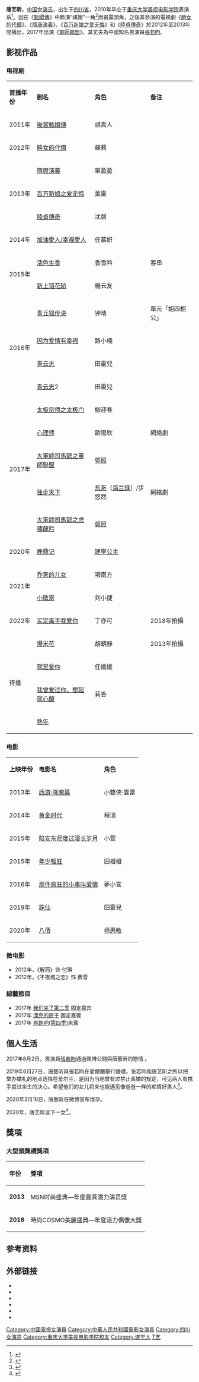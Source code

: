 {{藝人
| 姓名 = 唐艺昕
| 類型 = 女演員
| 圖片 = Tang_Yi_Xin_01.jpg
| 圖片簡介 = 2016年的唐艺昕
| 圖片尺寸 = 
| 本名 = 唐婷<ref>{{Cite web|title=《甄嬛传》卫视热播 祺贵人唐艺昕受期待|url=http://ent.sina.com.cn/v/m/2012-04-09/16423600593.shtml|publisher=新浪娱乐|archiveurl=https://web.archive.org/web/20181103175519/http://ent.sina.com.cn/v/m/2012-04-09/16423600593.shtml|archivedate=2018-11-03|access-date=2021-02-26|dead-url=no}}</ref>
| 英文名 = Tina
| 罗马拼音 = Tang Yi Xin
| 出生日期 = {{birth date and age|1989|12|09}}<ref>{{Cite web|title=唐艺昕33岁庆生照曝光 手捧生日蛋糕署名暗藏甜蜜|url=https://ent.sina.com.cn/s/m/2020-12-09/doc-iiznezxs5992383.shtml|access-date=2021-08-12|date=2020-12-09|publisher=新浪网|archive-url=https://web.archive.org/web/20210812040314/https://ent.sina.com.cn/s/m/2020-12-09/doc-iiznezxs5992383.shtml|archive-date=2021-08-12|dead-url=no}}</ref>
| 出生地點 = {{CHN}}[[四川省|四川省]][[遂寧市|遂寧市]]
| 國籍 = {{PRC}}
| 綽號 = 艺昕、糖儿、昕宝
| 配偶 = {{marriage|[[张若昀|张若昀]]|2019年6月|}}
| 民族 = [[汉族|汉族]]
| 語言 = [[普通話|普通話]]
| 兒女 = 1女
| 教育程度 = [[重庆大学|重庆大学]]美视电影学院
| 職業 = [[演員|演員]]
| 活跃年代 = 2011年至今
| 網站 = 
| 代表作 = 《[[後宮甄嬛傳_(電視劇)|後宮甄嬛傳]]》<br>《[[陆贞传奇|陆贞传奇]]》<br>《[[青云志|青云志]]》
| imdb = 5533667
}}
'''唐艺昕'''{{BD|1989年|12月9日}}，[[中華人民共和國|中国]]女[[演员|演员]]，出生于[[四川省|四川省]]，2010年毕业于[[重庆大学美视电影学院|重庆大学美视电影学院]]表演系<ref>{{cite web|title="《西游》票房破5亿 各色配角大揭秘|url=http://ent.sina.com.cn/m/c/2013-02-17/15203858097.shtml|date=2013-02-17|publisher=新浪娱乐|archive-url=https://web.archive.org/web/20171113003834/http://ent.sina.com.cn/m/c/2013-02-17/15203858097.shtml|archive-date=2017-11-13|dead-url=no}}</ref>。因在《[[甄嬛傳|甄嬛傳]]》中飾演“祺嬪”一角<ref>{{cite web|title="Newface 唐艺昕：唐家有女初长成|url=http://yule.sohu.com/s2012/6765/s348829719/|date=2012|publisher=搜狐娱乐|archive-url=https://web.archive.org/web/20170824101029/http://yule.sohu.com/s2012/6765/s348829719/|archive-date=2017-08-24|dead-url=no}}</ref>而嶄露頭角，之後其參演的電視劇《[[勝女的代價|勝女的代價]]》、《[[隋唐演義_(2013年電視劇)|隋唐演義]]》、《[[百万新娘之爱无悔|百万新娘之爱无悔]]》和《[[陸貞傳奇|陸貞傳奇]]》於2012年至2013年間播出，2017年出演《[[大军师司马懿|軍師聯盟]]》。其丈夫為中國知名男演員[[張若昀|張若昀]]。

== 影视作品 ==
=== 电视剧 ===
{| class="wikitable"
|- style="background:pink; color:black" align="center"
|'''首播年份'''||'''剧名'''||'''角色'''||'''备注'''
|-
|2011年||[[後宮甄嬛傳_(電視劇)|後宮甄嬛傳]] ||祺貴人 ||
|-
|2012年||[[勝女的代價|勝女的代價]]||蘇莉||
|-
|rowspan="3" |2013年||[[隋唐演義_(2013年電視劇)|隋唐演義]] ||單盈盈||
|-
|[[百万新娘之爱无悔|百万新娘之爱无悔]]||葉靈||
|-
|[[陸貞傳奇|陸貞傳奇]]||沈碧||
|-
|2014年||[[加油爱人|加油愛人/幸福愛人]]||任慕妍||
|-
|rowspan="2" |2015年||[[活色生香_(电视剧)|活色生香]] ||香雪吟||客串
|-
|[[新上错花轿|新上错花轿]]||楊云友||
|-
|rowspan="4" |2016年||[[青丘狐传说|青丘狐传说]] || 钟晴 ||單元「胡四相公」
|-
|[[因为爱情有幸福|因为爱情有幸福]] ||路小楠|| 
|-
|[[青云志|青云志]]||田靈兒 ||
|-
|[[青云志|青云志]]2||田靈兒 ||
|-
|rowspan="5" |2017年||[[太极宗师之太极门|太极宗师之太极门]]  || 柳迎春 ||
|-
|[[心理师|心理师]]||   歐陽欣||網絡劇
|-
|[[大军师司马懿|大軍師司馬懿之軍師聯盟]]||[[郭女王|郭照]]  ||
|-
|[[独步天下_(电视剧)|独步天下]]|| [[北关老女|东哥]]（[[敏惠恭和元妃|海兰珠]]）/步悠然||網絡劇
|-
|[[大军师司马懿|大軍師司馬懿之虎嘯龍吟]]||[[郭女王|郭照]]  ||
|-
| 2020年|| [[鹿鼎记_(2020年电视剧)|鹿鼎记]]||[[和碩恪純長公主|建寧公主]] ||
|-
|rowspan="2"|2021年|| [[乔家的儿女|乔家的儿女]] || 項南方  ||  
|-
|  [[小敏家|小敏家]] ||  刘小捷 ||  
|-
| 2022年|| [[买定离手我爱你|买定离手我爱你]]|| 丁亦可||2018年拍攝
|-
|rowspan="4"|待播||[[爆米花_(電視劇)|爆米花]] ||胡朝靜||2013年拍攝
|-
|[[就是爱你|就是爱你]]|| 任媛媛||
|-
|[[我曾爱过你，想起就心酸|我曾爱过你，想起就心酸]]|| 莉香||
|-
|  [[熟年|熟年]]  ||   ||   
|}

=== 电影 ===
{| class="wikitable"
|- style="background:pink; color:black" align="center"
| '''上映年份''' ||  '''电影名''' || '''角色'''
|-
|2013年||[[西游·降魔篇|西游·降魔篇]]||小雙俠·雲蕾
|-
|2014年||[[黃金時代_(2014年電影)|黄金时代]]||程涓
|-
|2015年|| [[陪安东尼度过漫长岁月|陪安东尼度过漫长岁月]]||小萱
|-
|2015年|| [[年少轻狂_(电影)|年少輕狂]]||田橙橙
|-
|2016年|| [[那件疯狂的小事叫爱情|那件疯狂的小事叫爱情]]|| 夢小言
|-
|2019年||[[诛仙_I|誅仙]]||田靈兒
|-
|2020年|| [[八佰|八佰]]|| [[杨惠敏|杨惠敏]]
|}

=== 微电影 ===
* 2012年，《解药》饰 付琪
* 2012年，《不夜城之恋》饰 费雪

=== 綜藝節目 ===
<!-- 依[[Wikipedia_talk:歌手和演员专题#整理論點|社群共識]]不應在列表條目以外增添非班底綜藝節目-->
*2017年 [[我们来了_(第二季)|我们来了第二季]] 固定嘉宾
*2017年 [[漂亮的房子|漂亮的房子]] 固定嘉賓
*2017年 [[奔跑吧(第四季)|奔跑吧(第四季)]]來賓

==個人生活==
2017年8月2日，男演員[[張若昀|張若昀]]通過微博公開與唐藝昕的戀情 。

2019年6月27日，唐藝昕與張若昀在愛爾蘭舉行婚禮。张若昀和唐艺昕之所以把举办婚礼的地点选择在爱尔兰，是因为当地曾有过禁止离婚的规定，可见两人有携手度过余生的决心。希望他们的女儿将来也能遇见像爸爸一样的痴情好男人<ref>{{Cite web|title=张若昀女儿首曝光，唐艺昕母女逛街被拍，一岁半宝宝身材修长_孩子|url=https://www.sohu.com/a/www.sohu.com/a/494964357_253355|access-date=2022-01-09|work=www.sohu.com|language=en}}</ref>。

2020年3月16日，唐藝昕在微博宣布懷孕。

2020年，唐艺昕诞下一女<ref>{{Cite web|title=唐艺昕女儿大名曝光，一家三口“亲子名”，网友笑言：父母是真爱_张若昀|url=https://www.sohu.com/a/www.sohu.com/a/412724744_120104942|access-date=2022-01-09|work=www.sohu.com|language=en}}</ref>。

== 獎項 ==
=== 大型頒獎禮獎項 ===
{| class="wikitable" width="750px"
!align="left"|年份
!align="left"|獎項
|-
!align="center"|'''2013'''
|align="left"|MSN时尚盛典—年度最具潜力演员獎
|-
!align="center"|'''2016'''
|align="left"|時尚COSMO美麗盛典—年度活力偶像大獎
|}

==参考资料==
{{Reflist}}

== 外部链接 ==
*{{Sinaweibo|1662068793}}
*{{Sinablog|1662068793}}
*{{imdb name|5533667}}
*{{hkmdb name|65028}}
*{{douban people}}
*{{Mtime people|1893435}}

{{偶像来了}}
{{DEFAULTSORT:T唐}}
[[Category:中國電視女演員|Category:中國電視女演員]]
[[Category:中華人民共和國電影女演員|Category:中華人民共和國電影女演員]]
[[Category:四川女演员|Category:四川女演员]]
[[Category:重庆大学美视电影学院校友|Category:重庆大学美视电影学院校友]]
[[Category:遂宁人|Category:遂宁人]]
[[Category:唐姓|T艺]]